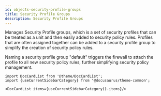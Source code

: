 ```yaml
---
id: objects-security-profile-groups
title: Security Profile Groups
description: Security Profile Groups
---
```




Manages Security Profile groups, which is a set of security profiles that can be treated as a unit and then easily added to security policy rules.
Profiles that are often assigned together can be added to  a security profile group to simplify the creation of security policy rules.

Naming a security profile group "default" triggers the firewall to attach the profile to all new security policy rules, further simplifying security policy
management.




```mdx-code-block
import DocCardList from '@theme/DocCardList';
import {useCurrentSidebarCategory} from '@docusaurus/theme-common';

<DocCardList items={useCurrentSidebarCategory().items}/>
```
      